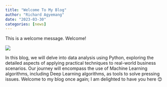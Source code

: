 ```yaml
---
title: "Welcome To My Blog"
author: "Richard Agyemang"
date: "2023-03-30"
categories: [news]
---
```


This is a welcome message. Welcome!

![](thumbnail.jpg)

In this blog, we will delve into data analysis using Python, exploring the detailed aspects of applying practical techniques to real-world business scenarios. Our journey will encompass the use of Machine Learning algorithms, including Deep Learning algorithms, as tools to solve pressing issues. Welcome to my blog once again; I am delighted to have you here 😊
